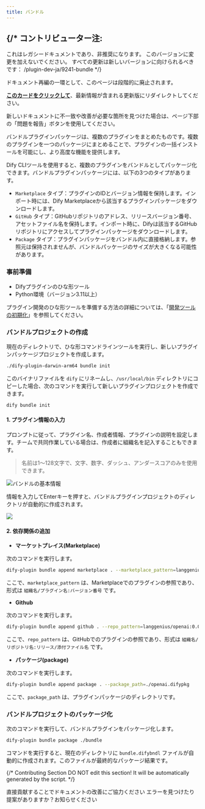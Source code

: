 ```yaml
---
title: バンドル
---
```




{/* 
  コントリビューター注:
  ----------------
  これはレガシードキュメントであり、非推奨になります。
  このバージョンに変更を加えないでください。
  すべての更新は新しいバージョンに向けられるべきです：
  /plugin-dev-ja/9241-bundle
*/}

<Card title="このドキュメントはまもなく非推奨になります" icon="circle-exclamation" href="/plugin-dev-ja/9241-bundle">
  <p>ドキュメント再編の一環として、このページは段階的に廃止されます。</p>
  
  <p><u><b>このカードをクリックして</b></u>、最新情報が含まれる更新版にリダイレクトしてください。</p>
  
  <p>新しいドキュメントに不一致や改善が必要な箇所を見つけた場合は、ページ下部の「問題を報告」ボタンを使用してください。</p>
</Card>

バンドルプラグインパッケージは、複数のプラグインをまとめたものです。複数のプラグインを一つのパッケージにまとめることで、プラグインの一括インストールを可能にし、より高度な機能を提供します。

Dify CLIツールを使用すると、複数のプラグインをバンドルとしてパッケージ化できます。バンドルプラグインパッケージには、以下の3つのタイプがあります。

*   `Marketplace` タイプ：プラグインのIDとバージョン情報を保持します。インポート時には、Dify Marketplaceから該当するプラグインパッケージをダウンロードします。
*   `GitHub` タイプ：GitHubリポジトリのアドレス、リリースバージョン番号、アセットファイル名を保持します。インポート時に、Difyは該当するGitHubリポジトリにアクセスしてプラグインパッケージをダウンロードします。
*   `Package` タイプ：プラグインパッケージをバンドル内に直接格納します。参照元は保持されませんが、バンドルパッケージのサイズが大きくなる可能性があります。

### 事前準備

*   Difyプラグインのひな形ツール
*   Python環境（バージョン3.11以上）

プラグイン開発のひな形ツールを準備する方法の詳細については、「[開発ツールの初期化](/ja-jp/plugins/quick-start/develop-plugins/initialize-development-tools)」を参照してください。

### バンドルプロジェクトの作成

現在のディレクトリで、ひな形コマンドラインツールを実行し、新しいプラグインパッケージプロジェクトを作成します。

```bash
./dify-plugin-darwin-arm64 bundle init
```

このバイナリファイルを `dify` にリネームし、`/usr/local/bin` ディレクトリにコピーした場合、次のコマンドを実行して新しいプラグインプロジェクトを作成できます。

```bash
dify bundle init
```

#### 1. プラグイン情報の入力

プロンプトに従って、プラグイン名、作成者情報、プラグインの説明を設定します。チームで共同作業している場合は、作成者に組織名を記入することもできます。

> 名前は1〜128文字で、文字、数字、ダッシュ、アンダースコアのみを使用できます。

![バンドルの基本情報](https://assets-docs.dify.ai/2024/12/03a1c4cdc72213f09523eb1b40832279.png)

情報を入力してEnterキーを押すと、バンドルプラグインプロジェクトのディレクトリが自動的に作成されます。

![](https://assets-docs.dify.ai/2024/12/356d1a8201fac3759bf01ee64e79a52b.png)

#### 2. 依存関係の追加

*   **マーケットプレイス(Marketplace)**

次のコマンドを実行します。

```bash
dify-plugin bundle append marketplace . --marketplace_pattern=langgenius/openai:0.0.1
```

ここで、`marketplace_pattern` は、Marketplaceでのプラグインの参照であり、形式は `組織名/プラグイン名:バージョン番号` です。

*   **Github**

次のコマンドを実行します。

```bash
dify-plugin bundle append github . --repo_pattern=langgenius/openai:0.0.1/openai.difypkg
```

ここで、`repo_pattern` は、GitHubでのプラグインの参照であり、形式は `組織名/リポジトリ名:リリース/添付ファイル名` です。

*   **パッケージ(package)**

次のコマンドを実行します。

```bash
dify-plugin bundle append package . --package_path=./openai.difypkg
```

ここで、`package_path` は、プラグインパッケージのディレクトリです。

### バンドルプロジェクトのパッケージ化

次のコマンドを実行して、バンドルプラグインをパッケージ化します。

```bash
dify-plugin bundle package ./bundle
```

コマンドを実行すると、現在のディレクトリに `bundle.difybndl` ファイルが自動的に作成されます。このファイルが最終的なパッケージ結果です。

{/*
Contributing Section
DO NOT edit this section!
It will be automatically generated by the script.
*/}

<CardGroup cols="2">
    <Card
        title="このページを編集する"
        icon="pen-to-square"
        href="https://github.com/langgenius/dify-docs/edit/main/ja-jp/plugins/quick-start/develop-plugins/bundle.mdx"
    >
        直接貢献することでドキュメントの改善にご協力ください
    </Card>
    <Card
        title="問題を報告する"
        icon="github"
        href="https://github.com/langgenius/dify-docs/issues/new?title=ドキュメントの問題%3A%20&body=%23%23%20問題の説明%0A%3C%21--%20発見した問題について簡単に説明してください%20--%3E%0A%0A%23%23%20ページリンク%0Ahttps%3A%2F%2Fgithub.com%2Flanggenius%2Fdify-docs%2Fblob%2Fmain%2Fja-jp/plugins/quick-start/develop-plugins%2Fbundle.mdx%0A%0A%23%23%20提案される変更%0A%3C%21--%20特定の変更案がある場合は、ここで説明してください%20--%3E%0A%0A%3C%21--%20ドキュメントの品質向上にご協力いただきありがとうございます！%20--%3E"
    >
        エラーを見つけたり提案がありますか？お知らせください
    </Card>
</CardGroup>

